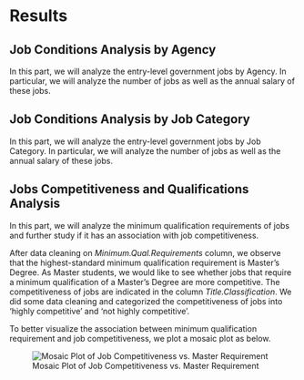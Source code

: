 # Results

## Job Conditions Analysis by Agency

In this part, we will analyze the entry-level government jobs by Agency. In particular, we will analyze the number of jobs as well as the annual salary of these jobs.

## Job Conditions Analysis by Job Category

In this part, we will analyze the entry-level government jobs by Job Category. In particular, we will analyze the number of jobs as well as the annual salary of these jobs.

## Jobs Competitiveness and Qualifications Analysis

In this part, we will analyze the minimum qualification requirements of jobs and further study if it has an association with job competitiveness.

After data cleaning on *Minimum.Qual.Requirements* column, we observe that the highest-standard minimum qualification requirement is Master's Degree. As Master students, we would like to see whether jobs that require a minimum qualification of a Master's Degree are more competitive. The competitiveness of jobs are indicated in the column *Title.Classification*. We did some data cleaning and categorized the competitiveness of jobs into 'highly competitive' and 'not highly competitive'. 

To better visualize the association between minimum qualification requirement and job competitiveness, we plot a mosaic plot as below.

![Mosaic Plot of Job Competitiveness vs. Master Requirement](images/mosaic.png)

